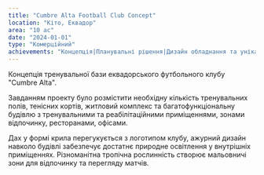 ```yaml
---
title: "Cumbre Alta Football Club Concept"
location: "Кіто, Еквадор"
area: "10 ac"
date: "2024-01-01"
type: "Комерційний"
achievements: "Концепція|Планувальні рішення|Дизайн обладнання та унікальних елементів|3d візуалізація"
---
```


Концепція тренувальної бази еквадорського футбольного клубу "Cumbre Alta".

Завданням проекту було розмістити необхідну кількість тренувальних полів, тенісних кортів,
житловий комплекс та багатофункціональну будівлю з тренувальними та реабілітаційними приміщеннями, зонами відпочинку, ресторанами, офісами.

Дах у формі крила перегукується з логотипом клубу, ажурний дизайн навколо будівлі забезпечує достатнє природне освітлення у внутрішніх приміщеннях. Різноманітна тропічна рослинність створює мальовничі зони для відпочинку та перегляду матчів.
